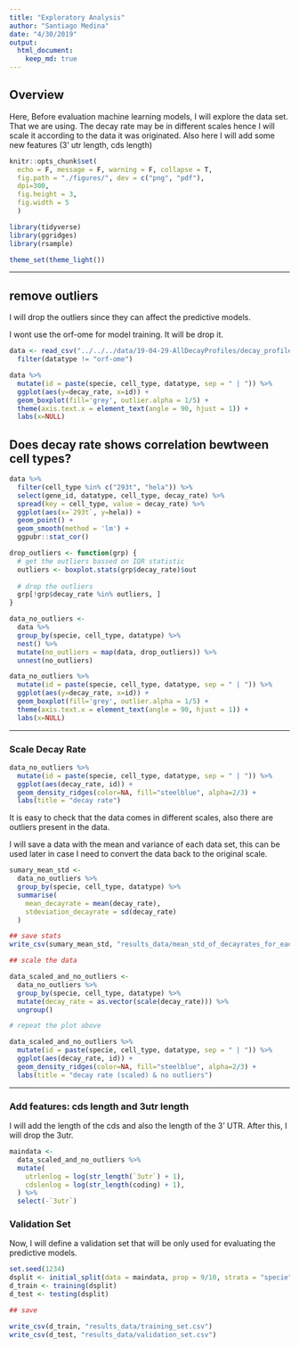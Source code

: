 ```yaml
---
title: "Exploratory Analysis"
author: "Santiago Medina"
date: "4/30/2019"
output: 
  html_document:
    keep_md: true
---
```


## Overview

Here, Before evaluation machine learning models, I will explore the data set. That
we are using. The decay rate may be in different scales hence I will scale it according to the data it was originated. Also
here I will add some new features (3' utr length, cds length)

```r
knitr::opts_chunk$set(
  echo = F, message = F, warning = F, collapse = T,
  fig.path = "./figures/", dev = c("png", "pdf"),
  dpi=300,
  fig.height = 3,
  fig.width = 5
  )

library(tidyverse)
library(ggridges)
library(rsample)

theme_set(theme_light())
```

***

## remove outliers

I will drop the outliers since they can affect the predictive models.

I wont use the orf-ome for model training. It will be drop it.

```r
data <- read_csv("../../../data/19-04-29-AllDecayProfiles/decay_profiles_and_seqdata.csv") %>% 
  filter(datatype != "orf-ome")

data %>% 
  mutate(id = paste(specie, cell_type, datatype, sep = " | ")) %>% 
  ggplot(aes(y=decay_rate, x=id)) +
  geom_boxplot(fill='grey', outlier.alpha = 1/5) +
  theme(axis.text.x = element_text(angle = 90, hjust = 1)) +
  labs(x=NULL)
```

## Does decay rate shows correlation bewtween cell types?

```r
data %>% 
  filter(cell_type %in% c("293t", "hela")) %>% 
  select(gene_id, datatype, cell_type, decay_rate) %>% 
  spread(key = cell_type, value = decay_rate) %>% 
  ggplot(aes(x=`293t`, y=hela)) +
  geom_point() +
  geom_smooth(method = 'lm') +
  ggpubr::stat_cor()
```

```r
drop_outliers <- function(grp) {
  # get the outliers bassed on IQR statistic
  outliers <- boxplot.stats(grp$decay_rate)$out
  
  # drop the outliers
  grp[!grp$decay_rate %in% outliers, ]
}

data_no_outliers <- 
  data %>% 
  group_by(specie, cell_type, datatype) %>% 
  nest() %>% 
  mutate(no_outliers = map(data, drop_outliers)) %>% 
  unnest(no_outliers)

data_no_outliers %>% 
  mutate(id = paste(specie, cell_type, datatype, sep = " | ")) %>% 
  ggplot(aes(y=decay_rate, x=id)) +
  geom_boxplot(fill='grey', outlier.alpha = 1/5) +
  theme(axis.text.x = element_text(angle = 90, hjust = 1)) +
  labs(x=NULL)
```

***

### Scale Decay Rate

```r
data_no_outliers %>%
  mutate(id = paste(specie, cell_type, datatype, sep = " | ")) %>% 
  ggplot(aes(decay_rate, id)) +
  geom_density_ridges(color=NA, fill="steelblue", alpha=2/3) +
  labs(title = "decay rate")
```

It is easy to check that the data comes in different scales, also there are outliers present in the data.

I will save a data with the mean and variance of each data set, this can be used later in case I need
to convert the data back to the original scale.

```r
sumary_mean_std <- 
  data_no_outliers %>% 
  group_by(specie, cell_type, datatype) %>% 
  summarise(
    mean_decayrate = mean(decay_rate),
    stdeviation_decayrate = sd(decay_rate)
  )

## save stats
write_csv(sumary_mean_std, "results_data/mean_std_of_decayrates_for_each_DataSet.csv")

## scale the data

data_scaled_and_no_outliers <- 
  data_no_outliers %>% 
  group_by(specie, cell_type, datatype) %>% 
  mutate(decay_rate = as.vector(scale(decay_rate))) %>% 
  ungroup()

# repeat the plot above  

data_scaled_and_no_outliers %>%
  mutate(id = paste(specie, cell_type, datatype, sep = " | ")) %>% 
  ggplot(aes(decay_rate, id)) +
  geom_density_ridges(color=NA, fill="steelblue", alpha=2/3) +
  labs(title = "decay rate (scaled) & no outliers")
```

***

### Add features: cds length and 3utr length

I will add the length of the cds and also the length of the 3' UTR. After this, I will drop the 3utr.


```r
maindata <- 
  data_scaled_and_no_outliers %>% 
  mutate(
    utrlenlog = log(str_length(`3utr`) + 1),
    cdslenlog = log(str_length(coding) + 1),
  ) %>% 
  select(-`3utr`)
```


### Validation Set

Now, I will define a validation set that will be only used for evaluating the predictive models.



```r
set.seed(1234)
dsplit <- initial_split(data = maindata, prop = 9/10, strata = "specie")
d_train <- training(dsplit)
d_test <- testing(dsplit)

## save

write_csv(d_train, "results_data/training_set.csv")
write_csv(d_test, "results_data/validation_set.csv")
```